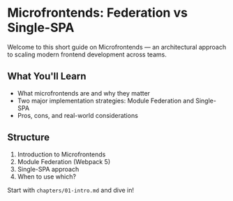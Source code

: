 # Microfrontends: Federation vs Single-SPA

Welcome to this short guide on Microfrontends — an architectural approach to scaling modern frontend development across teams.

## What You'll Learn

- What microfrontends are and why they matter
- Two major implementation strategies: Module Federation and Single-SPA
- Pros, cons, and real-world considerations

## Structure

1. Introduction to Microfrontends
2. Module Federation (Webpack 5)
3. Single-SPA approach
4. When to use which?

Start with `chapters/01-intro.md` and dive in!

